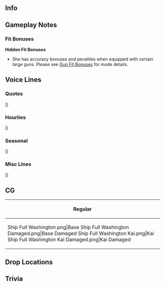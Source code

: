==Info==
{{KanmusuInfo|ID=454}}
{{KanmusuInfo|ID=459}}

==Gameplay Notes==
===Fit Bonuses===
{{:{{BASEPAGENAME}}/Equipment Bonuses}}
{{clear}}

'''Hidden Fit Bonuses'''
* She has accuracy bonuses and penalties when equipped with certain large guns. Please see [[Gun Fit Bonuses]] for mode details.

==Voice Lines==
===Quotes===
{{ShipquoteHeader}}
{{ShipquoteKai
|scenario = Introduction
|origin =North Carolina-class USS battleship Washington, 着任。あなたが私の提督ってわけか？しっかりした指揮をお願いね。
|translation =North Carolina-class USS battleship Washington, reporting for duty. You must be my Admiral, then? Please be sure to provide sound command.
}}
{{ShipquoteKai|kai = true|scenario = Introduction
|origin =North Carolina-class USS battleship Washington。提督、今日も素敵な指揮をよろしくね。信頼してる。
|translation =North Carolina-class USS battleship Washington. Admiral, I'll be counting on your wonderful command again today. I trust you.
}}
{{ShipquoteKai
|scenario = Library
|origin =North Carolina-class USS battleship Washingtonです。欧州方面に展開し、イギリス本国艦隊と共に北極海での作戦に備えたわ。太平洋戦線では、あのIronbottom Soundで戦艦同士の激しい夜戦を戦ったの。
|translation =I am the North Carolina-class USS battleship, Washington. I was deployed to the European theater and prepared for operations in the Arctic Ocean with the British Home Fleet. On the Pacific Front, in that Ironbottom Sound, I fought a fierce night battle with my fellow battleships.<ref>Referring to the [[https://en.wikipedia.org/wiki/Naval_Battle_of_Guadalcanal#Second_Naval_Battle_of_Guadalcanal,_14%E2%80%9315_November Second Naval Battle of Guadalcanal]] where she fought alongside [[South Dakota]] against [[Kirishima]].</ref>
}}
{{ShipquoteKai
|scenario = Secretary 1
|origin =You asked for me?
|translation =You asked for me?
}}
{{ShipquoteKai
|scenario = Secretary 2
|origin =私に何か用？
|translation =You need me?
}}
{{ShipquoteKai|kai = true|scenario = Secretary 2
|origin =あのバカは、視界には…いない。ふっ！落ち着くわ。
|translation =That dummy, is she nearby...? Nope. Whew! What a relief.
}}
{{ShipquoteKai
|scenario = Secretary 3
|origin =はっ！Helena, Atlanta! お疲れ様。様子はどう？そう、分かったわ。で、アイツは？どうしてる？あっ、アイツはアイツよ！えっ？霧島に？なんで？
|translation =Hey! Helena, Atlanta! Keep up the good work. How's everything? Okay, got it. So, how's she? What's she up to? Y-You know, her! Huh? To Kirishima's? Why?
}}
{{ShipquoteKai
|scenario = Idle
|origin =アイツ好き勝手言ってくれちゃって、全く失礼しちゃう！ね、Hornet, 聞いてよ！あのバカ本当酷いのよ。いつかガツンと言ってやんないと。
|translation =She's just so rude, going and running her mouth off like that! I'm telling you, Hornet! She's so mean. I need to give her a good talking to sometime.<ref>Referring to the rivalry between [[South Dakota]] and Washington as a result of Washington getting all the credit for Guadalcanal.</ref>
}}
{{ShipquoteKai
|scenario = Secretary Married
|origin =提督、顔色が良くないわ。少し働きすぎかも。ほら、ここに来て。ね？ここでゆっくり休んで。働きすぎはダメよ。必要な休みを取るのも仕事なの。Ok? うん、いい子ね。
|translation =Admiral, you look a little pale. I think you've overworked yourself a little. Come on, over here. How's that? Have a nice long rest here. You can't overwork yourself, resting properly is part of your job too. Okay? That's it, good boy. 
}}
{{ShipquoteKai
|scenario = Wedding
|origin =これは何？開けていいの？まあ、いいじゃない！シンプルで好きなデザイン。ありがとう。大切にするわ。あなたと共に。
|translation =What's this? May I open it? My, how wonderful! I like this simple design. Thank you. I'll treasure it. Along with you.
}}
{{ShipquoteKai
|scenario = Looking At Scores
|origin =Ok! 情報fileは…これか？はい、どうぞ。
|translation =Ok! The intelligence file... is this it? Yes, here you go.
}}
{{ShipquoteKai
|scenario = Joining A Fleet
|origin =USS battleship Washington, weigh anchor! 出撃します！
|translation =USS battleship Washington, weigh anchor! Sortieing!
}}
{{ShipquoteKai
|scenario = Equipment 1
|origin =ありがとう。いいわね。
|translation =Thank you. It's great.
}}
{{ShipquoteKai|kai = true|scenario = Equipment 1
|origin =ありがとう。これいいわね！
|translation =Thank you. This is great!
}}
{{ShipquoteKai
|scenario = Equipment 2
|origin =助かる。Thank you so much.
|translation =This is a lifesaver, thank you so much.
}}
{{ShipquoteKai
|scenario = Equipment 3
|origin =まあ、いいでしょう。
|translation =Well, this'll do.
}}
{{ShipquoteKai
|scenario = Supply
|origin =ありがとう、いただくわ。
|translation =Thank you, I'll be taking this.
}}
{{ShipquoteKai
|scenario = Docking Minor
|origin =あぁ、衣装が汚れたわ。直してくるわね。
|translation =Ahh, my clothes got dirty. I'll get it fixed up, alright?
}}
{{ShipquoteKai|kai = true|scenario = Docking Minor
|origin =衝突？違うわよ！戦闘の損傷よ！戦闘の！
|translation =Was there a collision<ref>On February 1, 1944, during the Marshall Islands campaign, the battleship USS ''Indiana'' (BB-58) failed to announce a course correction. ''Washington'' could not change course fast enough and rammed into her, and was put out of action for almost three months to replace her bow.</ref>? No! This is damage from battle! From battle!
}}
{{ShipquoteKai
|scenario = Docking Major
|origin =しっかり直したいわ。長いお休み、いただくわね。
|translation =I want to get this properly fixed up. I'll be taking a long break.
}}
{{ShipquoteKai
|scenario = Construction
|origin =新しい船が完成したよね？
|translation =Seems like a new ship has been completed, huh?
}}
{{ShipquoteKai
|scenario = Returning From Sortie
|origin =艦隊が港に戻ったわ。お疲れ様。
|translation =The fleet has returned to port. Good work, all.
}}
{{ShipquoteKai
|scenario = Starting A Sortie
|origin =旗艦Washington, 抜錨します。皆、私に続いて！行きましょう！
|translation =Flagship Washington, setting sail. Follow me, everyone! Let's go!
}}
{{ShipquoteKai|kai = true|scenario = Starting A Sortie
|origin =第六十四任務部隊、旗艦Washington, 抜錨します！皆いい？行きましょう！
|translation =Task Force 64 flagship Washington, setting sail! Everyone ready? Let's go! <ref> Refers to when she was flagship of the American task force that engaged [[Kirishima]] at Guadalcanal. </ref>
}}
{{ShipquoteKai
|scenario = Battle Start
|origin =Enemy in sight! さぁ、始めましょうか？
|translation =Enemy in sight! Now then, let's get started!
}}
{{ShipquoteKai
|scenario = Attack
|origin =捉えたわ。Fire!
|translation =Got you. Fire!
}}
{{ShipquoteKai
|scenario = Air Battle/Daytime Spotting/Night Battle Attack
|origin =撃って！逃がすな！
|translation =Fire! Don't let them get away!
}}
{{ShipquoteKai
|scenario = Night Battle
|origin =夜戦は望むところよ。私をたっぷりと教えてあげる！
|translation =I was hoping for a night battle. I've got plenty to teach you!
}}
{{ShipquoteKai
|scenario = MVP
|origin =ありがとう。Battle starね？光栄だわ。アイツも、頑張ってる？えっ？ "Black Prince"? 一体何様かしらね？冗談じゃないわ。
|translation =Thank you. A battle star, right? I'm honored. She did her best too? Eh? "Black Prince"<ref>USS ''South Dakota'' was also known as "Battleship X", "Old Nameless", "SoDak", and the "Black Prince".</ref>? Who the hell is that? That's not funny.
}}
{{ShipquoteKai
|scenario = Minor Damage 1
|origin =えっ！やるじゃない！
|translation =Guh! Nice shot!
}}
{{ShipquoteKai
|scenario = Minor Damage 2
|origin =えぇぁ！かすり傷よ！
|translation =Euagh! It's just a scratch!
}}
{{ShipquoteKai
|scenario = Major Damage
|origin =Oh my god! さっ、下がらないわよ！
|translation =Oh my god! I-I'm not backing down!
}}
{{ShipquoteKai
|scenario = Sunk
|origin =私が沈むなんて…！そんなこと…あるの、かしら…？
|translation =Me, sinking...!? How could this be... happening...?
}}
|}
<references/>
{{clear}}

===Hourlies===
{{ShipquoteHeader|type = hourly}}
{{ShipquoteKai|kai = true
|scenario = 00:00
|origin =提督、新しい日付となりました。本日はこの私、Washingtonが業務をサポートします。Please standby.
|translation =Admiral, a new day has begun. Today I, Washington, will be supporting your work. Please standby.
}}
{{ShipquoteKai|kai = true
|scenario = 01:00
|origin =It's 1 o'clock now. 夜は、静かね。
|translation =It's 1 o'clock now. The night is quiet, isn't it.
}}
{{ShipquoteKai|kai = true
|scenario = 02:00
|origin =It's 2 o'clock now. 安心して！昨日分の書類は、私が全て片付けておいたわ。
|translation =It's 2 o'clock now. Don't worry! I've gotten all of yesterday's documents nice and organized.
}}
{{ShipquoteKai|kai = true
|scenario = 03:00
|origin =It's 3 o'clock now. まあ、このぐらいは当然よ。第一艦隊の旗艦なのだから。
|translation =It's 3 o'clock now. Well, of course I did this much. I'm the flagship of the first fleet right now.
}}
{{ShipquoteKai|kai = true
|scenario = 04:00
|origin =It's 4 o'clock now. えっ、あだ名？私は"Mighty"…って、えぇ？アイツの？アイツのあだ名なんて、どうでもよくない？
|translation =It's 4 o'clock now. Eh, nickname? I'm "Mighty"...<ref>As in "the Mighty W".</ref> wait, huh? Hers? Who cares about hers?
}}
{{ShipquoteKai|kai = true
|scenario = 05:00
|origin =It's 5 o'clock now. バカな事言ってたら、もう朝よ。Good morning, 提督！いい朝になりそう。
|translation =It's 5 o'clock now. We spent so long talking about those silly things, it's morning already. Good morning, Admiral! Looks like it'll be a fine morning.
}}
{{ShipquoteKai|kai = true
|scenario = 06:00
|origin =It's 6 o'clock now. All hands, turn out! 朝よ！ 
|translation =It's 6 o'clock now. All hands, turn out! It's morning!
}}
{{ShipquoteKai|kai = true
|scenario = 07:00
|origin =It's 7 o'clock now. さっ、breakfastを召し上がられ！卵はfried baconでok? 私のcoffeeは美味しいのよね。熱いわ。気を付けて。
|translation =It's 7 o'clock now. Now then, breakfast, eat up! You okay with eggs on your fried bacon? My coffee is good, you know. It's hot. Be careful.
}}
{{ShipquoteKai|kai = true
|scenario = 08:00
|origin =It's 8 o'clock now. 提督、coffeeのお代わりはどう？うん、はい。食後の一杯は、ミルクをたっぷり入れてみる？
|translation =It's 8 o'clock now. Admiral, would you like more coffee? Alright, here. After you're done eating, would you like to try a cup with plenty of milk?
}}
{{ShipquoteKai|kai = true
|scenario = 09:00
|origin =It's 9 o'clock now. さっ、食後は少し運動しないと。ね、提督？えへへ。
|translation =It's 9 o'clock now. Well, need to exercise a bit now that we're done eating. Right, Admiral? Ehehe.
}}
{{ShipquoteKai|kai = true
|scenario = 10:00
|origin =It's 10- あら！アイツ、あんなところに。隣は…霧島！？提督、彼女たち大丈夫？へっ？仲いいの…？なんで！？
|translation =It's 10- my! It's her, here of all places. Next to her is... Kirishima!? Admiral, will those two be alright? Huh? They're good friends...? How!?
}}
{{ShipquoteKai|kai = true
|scenario = 11:00
|origin =It's 11 o'clock now. 提督、やはり演習は大切ね？着実に連動向上に役立つわ。
|translation =It's 11 o'clock now. Exercises really are important, aren't they, Admiral? For steadily raising our ability to work together.
}}
{{ShipquoteKai|kai = true
|scenario = 12:00
|origin =It's noon. さっ、Washingtonのランチを召し上がれ！昼は大事よ、power付けなきゃ。はい、power lunch steak! サラダもたっぷり！
|translation =It's noon. Alright, enjoy my Washington lunch! Lunch is important, you've got to boost your power. Here, my power lunch steak! With plenty of salad! 
}}
{{ShipquoteKai|kai = true
|scenario = 13:00
|origin =It's 1 o'clock now. 提督、どうしたの？少し昼から食べ過ぎた？
|translation =It's 1 o'clock now. What is it, Admiral? Was that lunch too much?
}}
{{ShipquoteKai|kai = true
|scenario = 14:00
|origin =It's 2- ふん？あれは、アイツ！のうのうと… ふん？その後ろの大型艦は…あれは、Yamato-class!? Nameship, Yamato!? Really!?
|translation =It's 2- huh? That's her! So exposed... Hm? That large ship behind her... no way, a Yamato-class!? The nameship, Yamato!? Really!?
}}
{{ShipquoteKai|kai = true
|scenario = 15:00
|origin =It's 3 o'clock now. 大和、お疲れ様！会えて、嬉しいわ。今は友軍、よろしく頼みます。あぁ、彼女ですか？彼女は気にしなくていいです。えぇ、問題ありません、全く。
|translation =It's 3 o'clock now. Yamato, thank you for your hard work! I'm glad to meet you. Now that we're allies, I'm counting on you. Ahh, her? No need to worry about her. Yes, not a problem, not at all.
}}
{{ShipquoteKai|kai = true
|scenario = 16:00
|origin =It's 4 o'clock- あっ、あら、Hornet! えぇ、あなたも元気そう、よかった。えぇ、私も元気よ。
|translation =It's 4 o'clock- oh, oh my, Hornet! Yes, you look great too, I'm glad. Yes, I'm doing fine as well.
}}
{{ShipquoteKai|kai = true
|scenario = 17:00
|origin =It's 5 o'clock now. そうね。Scapa Flowもここも夕日は綺麗…あぁ、ごめん。少し見惚れちゃってた。戻りましょう？
|translation =It's 5 o'clock now. Indeed, the evening is beautiful, both at Scapa Flow<ref>Home port of the British Home Fleet.</ref> and here... ah, sorry. Was a little caught up there. Shall we head back?
}}
{{ShipquoteKai|kai = true
|scenario = 18:00
|origin =It's 6 o'clock now. 昼のsteakはどうだった？そう？夜は何を作ろうかしら？ふん、そうね…
|translation =It's 6 o'clock now. How was the steak at lunch? That so? Wonder what I should make for dinner. Hmm, yes...
}}
{{ShipquoteKai|kai = true
|scenario = 19:00
|origin =It's 7 o'clock now. Washington特製の贅沢crab cakeをどうぞ！この特製tartar sauceと、lemonをかけて…召し上がられ！
|translation =It's 7 o'clock now. Enjoy my Washington special luxurious crab cake! Along with this special tartar sauce and a dash of lemon... dig in!
}}
{{ShipquoteKai|kai = true
|scenario = 20:00
|origin =It's 8 o'clock now. 私のcrab cake, お口に合った？そう？よかった！
|translation =It's 8 o'clock now. Did my crab cake suit your tastes? It did? Great!
}}
{{ShipquoteKai|kai = true
|scenario = 21:00
|origin =It's 9 o- おっ？あら？随分港が騒がしいと思ったら、日本の水雷戦隊か？彼女たちのbraveは本物ね。間違いないわ。
|translation =It's 9- oh? Oh my, I was wondering why port was so busy. So it was the Japanese torpedo squadrons? Those girls' bravery is the real deal, no doubt about that. <ref> Could be referring to [[Nagara]] and the Japanese Destroyers that were at the second naval battle of Guadalcanal </ref>
}}
{{ShipquoteKai|kai = true
|scenario = 22:00
|origin =It's 10 o'clock now. あぁ、これ？今日の料理で余った野菜で、スムージーでも作ろうかと思って。提督も飲む？これで朝も快適よ！
|translation =It's 10 o'clock now. Ahh, this? I figured I'd make a smoothie out of the leftover vegetables from today. Would you like some? These make mornings a lot easier!
}}
{{ShipquoteKai|kai = true
|scenario = 23:00
|origin =It's 11 o'clock now. 意外とよかったでしょう、生スムージー。癖になるのよね…明日もまた、作ってあげるわ。さっ、少し休みましょう。
|translation =It's 11 o'clock now. The smoothie was surprisingly good, wasn't it? Might become a habit... I'll make some more tomorrow. Now then, time for a little rest.
}}
|}
<references/>
{{clear}}

===Seasonal===
{{SeasonalHeaderOld}}
{{SeasonalQuote
|scenario = [[Seasonal/Setsubun_2021|Setsubun 2021]]
|origin = セツブンでしょう？あいつから作法は聞いてるわ。鬼は…Coloradoさんか？悪いわね。じゃあ、行くわ！
|translation =	It's Setsubun right? I already learned what to do from her. The oni is... Colorado? Sorry about this. Well, here I come!
|audio = Washington_Setsubun_2021_Secretary_1.mp3
|notes = 
}}
{{SeasonalQuote
|scenario = [[Seasonal/Valentine's_Day_2021|Valentine's Day 2021]]
|origin = 提督、あの…私も用意してみたの。手作りってわけじゃないけど…美味しいと思う。…た…食べてみて…ね？
|translation = Admiral, umm... I got some for you too. It's not handmade but... It should be good... Tr... try some... alright?
|audio = Washington_Valentines_2021_Secretary_1.mp3
|notes = 
}}
{{SeasonalQuote
|scenario = [[Seasonal/White_Day_2021|White Day2021]]
|origin = えぇ？このお返しは提督が手作りで？Really?やだ、美味しい。…あぁ、少し複雑な気持ちだわ。 
|translation =	Huh? You made the return gift yourself, Admiral? Really? Oh my, it's delicious... Ah, I'm feeling a bit conflicted over this. 
|audio = Washington_White_Day_2021_Secretary_1.mp3
|notes =
}}
{{SeasonalQuote
|scenario = [[Seasonal/Coming_of_Spring_2021|Coming of Spring 2021]]
|origin =あら大和、それは？オハナミ？なにか特別な感じがするわ。私も…混ぜてもらっていい？あぁ、thanks! 
|translation =	Oh, Yamato, what are you doing? Cherry blossom viewing? It sounds like something special. Can I... join in too? Ah, thanks! 
|audio = Washington_Spring_2021_Secretary_1.mp3
|notes =
}}
{{SeasonalQuote
|scenario = [[Seasonal/Eighth_Anniversary|8th Anniversary]]
|origin = 8th Fleet Anniversary? 提督、おめでとう。私もお祝いするわ。素敵な、ことね。
|translation =	It's the fleet's 8th Anniversary? Admiral, congrats. I'll celebrate with you too. This is wonderful.
|audio = Washington_8th Anniversary_Secretary_1.mp3
|notes = 
}}
|}<references/>

{{clear}}

===Misc Lines===
{{SeasonalHeaderOld}}
{{SeasonalQuote
|scenario = [[Fall 2020 Event]]
|origin = USS battleship, Washington, 戦場海域に到達。さあ、やるわ。Open fire! 各艦、続いて。
|translation =	USS battleship, Washington, has arrived on the battlefield. Now, let's do this. Open fire! All ships, follow me.
|audio = Ship_Voice_Washington_Kai_Fall_2020_Event_Friend_Fleet_1.mp3
|notes = Friend Fleet 1
}}
|}<references/>

{{clear}}

==CG==
{| class="mw-collapsible mw-collapsed wikitable" style="width: 100%;"
!Regular
|-
|<gallery>
Ship Full Washington.png|Base
Ship Full Washington Damaged.png|Base Damaged
Ship Full Washington Kai.png|Kai
Ship Full Washington Kai Damaged.png|Kai Damaged
</gallery>
|}

==Drop Locations==

==Trivia==

{{Shiplist}}